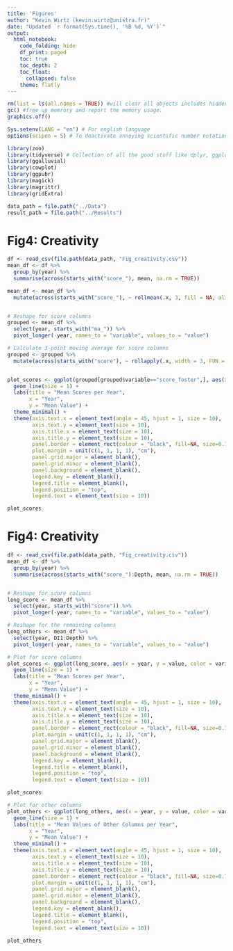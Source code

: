 ```yaml
---
title: 'Figures'
author: "Kevin Wirtz (kevin.wirtz@unistra.fr)"
date: "Updated `r format(Sys.time(), '%B %d, %Y')`"
output:
  html_notebook:
    code_folding: hide
    df_print: paged
    toc: true
    toc_depth: 2
    toc_float:
      collapsed: false
    theme: flatly
---
```


```r

rm(list = ls(all.names = TRUE)) #will clear all objects includes hidden objects.
gc() #free up memrory and report the memory usage.
graphics.off()

Sys.setenv(LANG = "en") # For english language
options(scipen = 5) # To deactivate annoying scientific number notation

library(zoo)
library(tidyverse) # Collection of all the good stuff like dplyr, ggplot2 ect.
library(ggalluvial)
library(cowplot)
library(ggpubr)
library(magick)
library(magrittr)
library(gridExtra)

data_path = file.path("../Data") 
result_path = file.path("../Results") 

```

# Fig4: Creativity
```r
df <- read_csv(file.path(data_path, "Fig_creativity.csv"))
mean_df <- df %>%
  group_by(year) %>%
  summarise(across(starts_with("score_"), mean, na.rm = TRUE))

mean_df <- mean_df %>%
  mutate(across(starts_with("score_"), ~ rollmean(.x, 3, fill = NA, align = "right"), .names = "ma_{col}"))


# Reshape for score columns
grouped <- mean_df %>%
  select(year, starts_with("ma_")) %>%
  pivot_longer(-year, names_to = "variable", values_to = "value")

# Calculate 3-point moving average for score columns
grouped <- grouped %>%
  mutate(across(starts_with("score"), ~ rollapply(.x, width = 3, FUN = mean, fill = NA, align = "center")))



```
```r
plot_scores <- ggplot(grouped[grouped$variable=="score_foster",], aes(x = year, y = value, color = variable)) +
  geom_line(size = 1) +
  labs(title = "Mean Scores per Year",
       x = "Year",
       y = "Mean Value") +
  theme_minimal() +
  theme(axis.text.x = element_text(angle = 45, hjust = 1, size = 10),
        axis.text.y = element_text(size = 10),
        axis.title.x = element_text(size = 10),
        axis.title.y = element_text(size = 10),
        panel.border = element_rect(colour = "black", fill=NA, size=0.75),
        plot.margin = unit(c(1, 1, 1, 1), "cm"),
        panel.grid.major = element_blank(),
        panel.grid.minor = element_blank(),
        panel.background = element_blank(),
        legend.key = element_blank(),
        legend.title = element_blank(),
        legend.position = "top",
        legend.text = element_text(size = 10))

plot_scores
```







# Fig4: Creativity
```r
df <- read_csv(file.path(data_path, "Fig_creativity.csv"))
mean_df <- df %>%
  group_by(year) %>%
  summarise(across(starts_with("score_"):Depth, mean, na.rm = TRUE))


# Reshape for score columns
long_score <- mean_df %>%
  select(year, starts_with("score")) %>%
  pivot_longer(-year, names_to = "variable", values_to = "value")

# Reshape for the remaining columns
long_others <- mean_df %>%
  select(year, DI1:Depth) %>%
  pivot_longer(-year, names_to = "variable", values_to = "value")

```

```r
# Plot for score columns
plot_scores <- ggplot(long_score, aes(x = year, y = value, color = variable)) +
  geom_line(size = 1) +
  labs(title = "Mean Scores per Year",
       x = "Year",
       y = "Mean Value") +
  theme_minimal() +
  theme(axis.text.x = element_text(angle = 45, hjust = 1, size = 10),
        axis.text.y = element_text(size = 10),
        axis.title.x = element_text(size = 10),
        axis.title.y = element_text(size = 10),
        panel.border = element_rect(colour = "black", fill=NA, size=0.75),
        plot.margin = unit(c(1, 1, 1, 1), "cm"),
        panel.grid.major = element_blank(),
        panel.grid.minor = element_blank(),
        panel.background = element_blank(),
        legend.key = element_blank(),
        legend.title = element_blank(),
        legend.position = "top",
        legend.text = element_text(size = 10))

plot_scores

# Plot for other columns
plot_others <- ggplot(long_others, aes(x = year, y = value, color = variable)) +
  geom_line(size = 1) +
  labs(title = "Mean Values of Other Columns per Year",
       x = "Year",
       y = "Mean Value") +
  theme_minimal() +
  theme(axis.text.x = element_text(angle = 45, hjust = 1, size = 10),
        axis.text.y = element_text(size = 10),
        axis.title.x = element_text(size = 10),
        axis.title.y = element_text(size = 10),
        panel.border = element_rect(colour = "black", fill=NA, size=0.75),
        plot.margin = unit(c(1, 1, 1, 1), "cm"),
        panel.grid.major = element_blank(),
        panel.grid.minor = element_blank(),
        panel.background = element_blank(),
        legend.key = element_blank(),
        legend.title = element_blank(),
        legend.position = "top",
        legend.text = element_text(size = 10))

plot_others

```




